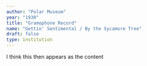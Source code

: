 ```yaml
---
author: "Polar Museum"
year: "1930"
title: "Gramophone Record"
name: "Gettin' Sentimental / By the Sycamore Tree"
draft: false
type: institution
---
```

I think this then appears as the content
